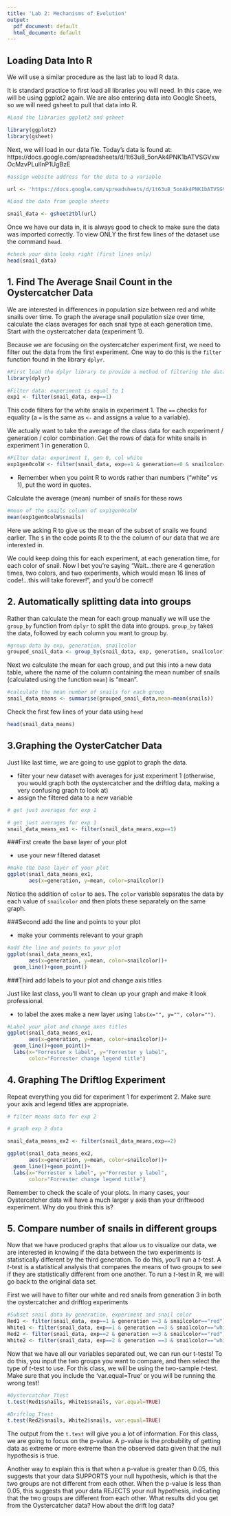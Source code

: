 ```yaml
---
title: 'Lab 2: Mechanisms of Evolution'
output:
  pdf_document: default
  html_document: default
---
```


## Loading Data Into R

We will use a similar procedure as the last lab to load R data.

It is standard practice to first load all libraries you will need. In this case, we will be using ggplot2 again. We are also entering data into Google Sheets, so we will need gsheet to pull that data into R. 
```r
#Load the libraries ggplot2 and gsheet
```

```r
library(ggplot2)
library(gsheet)
```

Next, we will load in our data file. Today's data is found at:
https://docs.google.com/spreadsheets/d/1t63u8_5onAk4PNK1bATVSGVxwOcMzvPLuIInP1UgBzE

```r
#assign website address for the data to a variable
```

```r
url <- 'https://docs.google.com/spreadsheets/d/1t63u8_5onAk4PNK1bATVSGVxwOcMzvPLuIInP1UgBzE'
```

```r
#Load the data from google sheets
```

```r
snail_data <- gsheet2tbl(url)
```

Once we have our data in, it is always good to check to make sure the data was imported correctly. To view ONLY the first few lines of the dataset use the command `head`.

```r
#check your data looks right (first lines only)
head(snail_data)
```
## 1. Find The Average Snail Count in the Oystercatcher Data

We are interested in differences in population size between red and white snails over time. To graph the average snail population size over time, calculate the class averages for each snail type at each generation time. Start with the oystercatcher data (experiment 1). 

Because we are focusing on the oystercatcher experiment first, we need to filter out the data from the first experiment. One way to do this is the `filter` function found in the library `dplyr`.

```r
#First load the dplyr library to provide a method of filtering the data
library(dplyr)
```

```r
#Filter data: experiment is equal to 1
exp1 <- filter(snail_data, exp==1)
```

This code filters for the white snails in experiment 1.
The `==` checks for equality (a `=` is the same as `<-` and assigns a value to a variable).

We actually want to take the average of the class data for each experiment / generation / color combination. Get the rows of data for white snails in experiment 1 in generation 0.

```r
#Filter data: experiment 1, gen 0, col white
exp1gen0colW <- filter(snail_data, exp==1 & generation==0 & snailcolor=="white")
```

* Remember when you point R to words rather than numbers ("white" vs 1), put the word in quotes.

Calculate the average (mean) number of snails for these rows

```r
#mean of the snails column of exp1gen0colW
mean(exp1gen0colW$snails)
```

Here we asking R to give us the mean of the subset of snails we found earlier. The `$` in the code points R to the the column of our data that we are interested in. 

We could keep doing this for each experiment, at each generation time, for each color of snail. Now I bet you're saying "Wait...there are 4 generation times, two colors, and two experiments, which would mean 16 lines of code!...this will take forever!", and you'd be correct!

## 2. Automatically splitting data into groups

Rather than calculate the mean for each group manually we will use the `group_by` function from `dplyr` to split the data into groups. `group_by` takes the data, followed by each column you want to group by.

```r
#group data by exp, generation, snailcolor
grouped_snail_data <- group_by(snail_data, exp, generation, snailcolor)
```

Next we calculate the mean for each group, and put this into a new data table, where the name of the column containing the mean number of snails (calculated using the function `mean`) is "mean".

```r
#calculate the mean number of snails for each group
snail_data_means <- summarise(grouped_snail_data,mean=mean(snails))
```

Check the first few lines of your data using `head`

```r
head(snail_data_means)
```

## 3.Graphing the OysterCatcher Data

Just like last time, we are going to use ggplot to graph the data. 

* filter your new dataset with averages for just experiment 1 (otherwise, you would graph both the oystercatcher and the driftlog data, making a very confusing graph to look at)
* assign the filtered data to a new variable

```r
# get just averages for exp 1
```

```r
# get just averages for exp 1
snail_data_means_ex1 <- filter(snail_data_means,exp==1)
```

###First create the base layer of your plot

* use your new filtered dataset

```r
#make the base layer of your plot
ggplot(snail_data_means_ex1, 
       aes(x=generation, y=mean, color=snailcolor)) 
```

Notice the addition of `color` to aes. The `color` variable separates the data by each value of `snailcolor` and then plots these separately on the same graph. 

###Second add the line and points to your plot 

* make your comments relevant to your graph

```r
#add the line and points to your plot
ggplot(snail_data_means_ex1, 
       aes(x=generation, y=mean, color=snailcolor))+
  geom_line()+geom_point()

```

###Third add labels to your plot and change axis titles 

Just like last class, you'll want to clean up your graph and make it look professional.

* to label the axes make a new layer using `labs(x="", y="", color="")`.

```r
#Label your plot and change axes titles
ggplot(snail_data_means_ex1, 
       aes(x=generation, y=mean, color=snailcolor))+
  geom_line()+geom_point()+
  labs(x="Forrester x label", y="Forrester y label",
       color="Forrester change legend title")
```

## 4. Graphing The Driftlog Experiment

Repeat everything you did for experiment 1 for experiment 2.
Make sure your axis and legend titles are appropriate.

```r
# filter means data for exp 2

# graph exp 2 data
```

```r
snail_data_means_ex2 <- filter(snail_data_means,exp==2)

ggplot(snail_data_means_ex2, 
       aes(x=generation, y=mean, color=snailcolor))+
  geom_line()+geom_point()+
  labs(x="Forrester x label", y="Forrester y label",
       color="Forrester change legend title")
```

Remember to check the scale of your plots. In many cases, your Oystercatcher data will have a much larger y axis than your driftwood experiment. Why do you think this is?

## 5. Compare number of snails in different groups

Now that we have produced graphs that allow us to visualize our data, we are interested in knowing if the data between the two experiments is statistically different by the third generation. To do this, you'll run a *t*-test. A *t*-test is a statistical analysis that compares the means of two groups to see if they are statistically different from one another. To run a *t*-test in R, we will go back to the original data set. 

First we will have to filter our white and red snails from generation 3 in both the oystercatcher and driftlog experiments 
```r
#Subset snail data by generation, experiment and snail color
Red1 <- filter(snail_data, exp==1 & generation ==3 & snailcolor=="red")
White1 <- filter(snail_data, exp==1 & generation ==3 & snailcolor=="white")
Red2 <- filter(snail_data, exp==2 & generation ==3 & snailcolor=="red")
White2 <- filter(snail_data, exp==2 & generation ==3 & snailcolor=="white")
```

Now that we have all our variables separated out, we can run our t-tests! To do this, you input the two groups you want to compare, and then select the type of *t*-test to use. For this class, we will be using the two-sample *t*-test. Make sure that you include the 'var.equal=True' or you will be running the wrong test!

```r
#Oystercatcher_Ttest
t.test(Red1$snails, White1$snails, var.equal=TRUE)
```

```r
#Driftlog_Ttest
t.test(Red2$snails, White2$snails, var.equal=TRUE)
```

The output from the `t.test` will give you a lot of information. For this class, we are going to focus on the p-value. A p-value is the probability of getting data as extreme or more extreme than the observed data given that the null hypothesis is true.

Another way to explain this is that when a p-value is greater than 0.05, this suggests that your data SUPPORTS your null hypothesis, which is that the two groups are not different from each other. When the p-value is less than 0.05, this suggests that your data REJECTS your null hypothesis, indicating that the two groups are different from each other. What results did you get from the Oystercatcher data? How about the drift log data?

